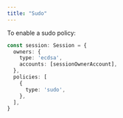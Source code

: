 ```yaml
---
title: "Sudo"
---
```


To enable a sudo policy:

```ts {6-10}
const session: Session = {
  owners: {
    type: 'ecdsa',
    accounts: [sessionOwnerAccount],
  },
  policies: [
    {
      type: 'sudo',
    },
  ],
}
```
